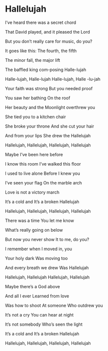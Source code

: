 # Hallelujah {#hallelujah .unnumbered}
              
I've \CM heard there was a \Am secret chord

That \CM David played, and it \Am pleased the Lord

But \F you don't really care for music, \CM do you? \GM

It \CM goes like this: The \F fourth, the \GM fifth

The \Am minor fall, the \GM major lift

The \GM baffled king com\Em -posing Halle\Am -lujah 

Halle\F -lujah, Halle\CM -lujah Halle\F -lujah, Halle \CM -lu\GM -\CM jah 

Your faith was strong But you needed proof

You saw her bathing On the roof

Her beauty and the Moonlight overthrew you

She tied you to a kitchen chair

She broke your throne And she cut your hair

And from your lips She drew the Hallelujah 

Hallelujah, Hallelujah, Hallelujah, Hallelujah 

Maybe I've been here before

I know this room I've walked this floor

I used to live alone Before I knew you

I've seen your flag On the marble arch

Love is not a victory march 

It's a cold and It's a broken Hallelujah 

Hallelujah, Hallelujah, Hallelujah, Hallelujah 

There was a time You let me know

What's really going on below 

But now you never show It to me, do you?

I remember when I moved in, you

Your holy dark Was moving too

And every breath we drew Was Hallelujah 

Hallelujah, Hallelujah Hallelujah, Hallelujah 

Maybe there's a God above

And all I ever Learned from love

Was how to shoot At someone Who outdrew you

It's not a cry You can hear at night

It's not somebody Who's seen the light

It's a cold and It's a broken Hallelujah 

Hallelujah, Hallelujah, Hallelujah, Hallelujah 
